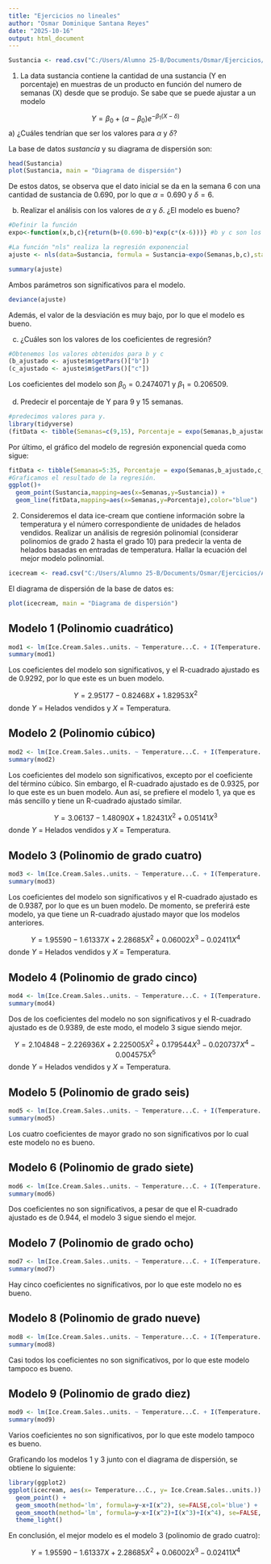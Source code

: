 ```yaml
---
title: "Ejercicios no lineales"
author: "Osmar Dominique Santana Reyes"
date: "2025-10-16"
output: html_document
---
```


```r
Sustancia <- read.csv("C:/Users/Alumno 25-B/Documents/Osmar/Ejercicios/Analitica/Trabajo 15/sustancia.csv")
```


1. La data sustancia contiene la cantidad de una sustancia (Y en porcentaje) en muestras de un producto en función del numero de semanas (X) desde que se produjo. Se sabe que se puede ajustar a un modelo

$$ Y = \beta_0 + (\alpha - \beta_0) e^{-\beta_1(X - \delta)} $$
a) ¿Cuáles tendrían que ser los valores para $\alpha$ y $\delta$?
    
La base de datos *sustancia* y su diagrama de dispersión son:

```r
head(Sustancia)
plot(Sustancia, main = "Diagrama de dispersión")
```
    
De estos datos, se observa que el dato inicial se da en la semana 6 con una cantidad de sustancia de 0.690, por lo que $\alpha = 0.690$ y $\delta = 6$. 

b) Realizar el análisis con los valores de $\alpha$ y $\delta$. ¿El modelo es bueno?

```r
#Definir la función 
expo<-function(x,b,c){return(b+(0.690-b)*exp(c*(x-6)))} #b y c son los parámetros de la función

#La función "nls" realiza la regresión exponencial
ajuste <- nls(data=Sustancia, formula = Sustancia~expo(Semanas,b,c),start=list(b=-1,c=-0.1),trace=T)

summary(ajuste)
```
Ambos parámetros son significativos para el modelo.

```r
deviance(ajuste)
```

Además, el valor de la desviación es muy bajo, por lo que el modelo es bueno.


c) ¿Cuáles son los valores de los coeficientes de regresión?

```r
#Obtenemos los valores obtenidos para b y c
(b_ajustado <- ajuste$m$getPars()["b"])
(c_ajustado <- ajuste$m$getPars()["c"])
```

Los coeficientes del modelo son $\beta_0 = 0.2474071$ y $\beta_1 = 0.206509$.

d) Predecir el porcentaje de Y para 9 y 15 semanas.

```r
#predecimos valores para y. 
library(tidyverse)
(fitData <- tibble(Semanas=c(9,15), Porcentaje = expo(Semanas,b_ajustado,c_ajustado)))
```

Por último, el gráfico del modelo de regresión exponencial queda como sigue:

```r
fitData <- tibble(Semanas=5:35, Porcentaje = expo(Semanas,b_ajustado,c_ajustado))
#Graficamos el resultado de la regresión. 
ggplot()+
  geom_point(Sustancia,mapping=aes(x=Semanas,y=Sustancia)) +
  geom_line(fitData,mapping=aes(x=Semanas,y=Porcentaje),color="blue")
```

2. Consideremos el data ice-cream que contiene información sobre la temperatura y el número correspondiente de unidades de helados vendidos. Realizar un análisis de regresión polinomial (considerar polinomios de grado 2 hasta el grado 10) para predecir la venta de helados basadas en entradas de temperatura. Hallar la ecuación del mejor modelo polinomial.

```r
icecream <- read.csv("C:/Users/Alumno 25-B/Documents/Osmar/Ejercicios/Analitica/Trabajo 15/ice-cream.csv")
```

El diagrama de dispersión de la base de datos es:

```r
plot(icecream, main = "Diagrama de dispersión")
```

## Modelo 1 (Polinomio cuadrático)

```r
mod1 <- lm(Ice.Cream.Sales..units. ~ Temperature...C. + I(Temperature...C.^2), data=icecream)
summary(mod1)
```

Los coeficientes del modelo son significativos, y el R-cuadrado ajustado es de 0.9292, por lo que este es un buen modelo.

$$ Y = 2.95177 - 0.82468X + 1.82953X^2 $$
donde $Y$ = Helados vendidos y $X$ = Temperatura.

## Modelo 2 (Polinomio cúbico)

```r
mod2 <- lm(Ice.Cream.Sales..units. ~ Temperature...C. + I(Temperature...C.^2) + I(Temperature...C.^3), data=icecream)
summary(mod2)
```

Los coeficientes del modelo son significativos, excepto por el coeficiente del término cúbico. Sin embargo, el R-cuadrado ajustado es de 0.9325, por lo que este es un buen modelo. Aun así, se prefiere el modelo 1, ya que es más sencillo y tiene un R-cuadrado ajustado similar.

$$ Y = 3.06137 - 1.48090 X + 1.82431 X^2 + 0.05141 X^3 $$
donde $Y$ = Helados vendidos y $X$ = Temperatura.

## Modelo 3 (Polinomio de grado cuatro)

```r
mod3 <- lm(Ice.Cream.Sales..units. ~ Temperature...C. + I(Temperature...C.^2) + I(Temperature...C.^3) + I(Temperature...C.^4), data=icecream)
summary(mod3)
```

Los coeficientes del modelo son significativos y el R-cuadrado ajustado es de 0.9387, por lo que es un buen modelo. De momento, se preferirá este modelo, ya que tiene un R-cuadrado ajustado mayor que los modelos anteriores.

$$ Y = 1.95590 - 1.61337 X + 2.28685 X^2 + 0.06002 X^3 - 0.02411 X^4 $$
donde $Y$ = Helados vendidos y $X$ = Temperatura.

## Modelo 4 (Polinomio de grado cinco)

```r
mod4 <- lm(Ice.Cream.Sales..units. ~ Temperature...C. + I(Temperature...C.^2) + I(Temperature...C.^3) + I(Temperature...C.^4) + I(Temperature...C.^5), data=icecream)
summary(mod4)
```

Dos de los coeficientes del modelo no son significativos y el R-cuadrado ajustado es de 0.9389, de este modo, el modelo 3 sigue siendo mejor.

$$ Y = 2.104848 - 2.226936 X + 2.225005 X^2 + 0.179544 X^3 - 0.020737 X^4 - 0.004575 X^5 $$
donde $Y$ = Helados vendidos y $X$ = Temperatura.

## Modelo 5 (Polinomio de grado seis)

```r
mod5 <- lm(Ice.Cream.Sales..units. ~ Temperature...C. + I(Temperature...C.^2) + I(Temperature...C.^3) + I(Temperature...C.^4) + I(Temperature...C.^5) + I(Temperature...C.^6), data=icecream)
summary(mod5)
```

Los cuatro coeficientes de mayor grado no son significativos por lo cual este modelo no es bueno.

## Modelo 6 (Polinomio de grado siete)

```r
mod6 <- lm(Ice.Cream.Sales..units. ~ Temperature...C. + I(Temperature...C.^2) + I(Temperature...C.^3) + I(Temperature...C.^4) + I(Temperature...C.^5) + I(Temperature...C.^6) + I(Temperature...C.^7), data=icecream)
summary(mod6)
```

Dos coeficientes no son significativos, a pesar de que el R-cuadrado ajustado es de 0.944, el modelo 3 sigue siendo el mejor.

## Modelo 7 (Polinomio de grado ocho)

```r
mod7 <- lm(Ice.Cream.Sales..units. ~ Temperature...C. + I(Temperature...C.^2) + I(Temperature...C.^3) + I(Temperature...C.^4) + I(Temperature...C.^5) + I(Temperature...C.^6) + I(Temperature...C.^7) + I(Temperature...C.^8), data=icecream)
summary(mod7)
```

Hay cinco coeficientes no significativos, por lo que este modelo no es bueno.

## Modelo 8 (Polinomio de grado nueve)

```r
mod8 <- lm(Ice.Cream.Sales..units. ~ Temperature...C. + I(Temperature...C.^2) + I(Temperature...C.^3) + I(Temperature...C.^4) + I(Temperature...C.^5) + I(Temperature...C.^6) + I(Temperature...C.^7) + I(Temperature...C.^8) + I(Temperature...C.^9), data=icecream)
summary(mod8)
```

Casi todos los coeficientes no son significativos, por lo que este modelo tampoco es bueno.

## Modelo 9 (Polinomio de grado diez)

```r
mod9 <- lm(Ice.Cream.Sales..units. ~ Temperature...C. + I(Temperature...C.^2) + I(Temperature...C.^3) + I(Temperature...C.^4) + I(Temperature...C.^5) + I(Temperature...C.^6) + I(Temperature...C.^7) + I(Temperature...C.^8) + I(Temperature...C.^9) + I(Temperature...C.^10), data=icecream)
summary(mod9)
```

Varios coeficientes no son significativos, por lo que este modelo tampoco es bueno.

Graficando los modelos 1 y 3 junto con el diagrama de dispersión, se obtiene lo siguiente:

```r
library(ggplot2)
ggplot(icecream, aes(x= Temperature...C., y= Ice.Cream.Sales..units.)) + 
  geom_point() +
  geom_smooth(method='lm', formula=y~x+I(x^2), se=FALSE,col='blue') +
  geom_smooth(method='lm', formula=y~x+I(x^2)+I(x^3)+I(x^4), se=FALSE, col='red')+
  theme_light()
```

En conclusión, el mejor modelo es el modelo 3 (polinomio de grado cuatro):

$$ Y = 1.95590 - 1.61337 X + 2.28685 X^2 + 0.06002 X^3 - 0.02411 X^4 $$








